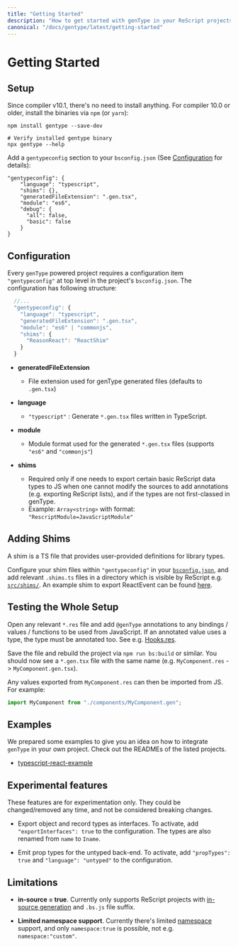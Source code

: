 ```yaml
---
title: "Getting Started"
description: "How to get started with genType in your ReScript projects"
canonical: "/docs/gentype/latest/getting-started"
---
```


# Getting Started

## Setup

Since compiler v10.1, there's no need to install anything. For compiler 10.0 or older, install the binaries via `npm` (or `yarn`):

```
npm install gentype --save-dev

# Verify installed gentype binary
npx gentype --help
```

Add a `gentypeconfig` section to your `bsconfig.json` (See [Configuration](#configuration) for details):

```
"gentypeconfig": {
    "language": "typescript",
    "shims": {},
    "generatedFileExtension": ".gen.tsx",
    "module": "es6",
    "debug": {
      "all": false,
      "basic": false
    }
}
```

## Configuration

Every `genType` powered project requires a configuration item `"gentypeconfig"`
at top level in the project's `bsconfig.json`. The configuration has following
structure:

```js
  //...
  "gentypeconfig": {
    "language": "typescript",
    "generatedFileExtension": ".gen.tsx",
    "module": "es6" | "commonjs",
    "shims": {
      "ReasonReact": "ReactShim"
    }
  }
```

- **generatedFileExtension**
  - File extension used for genType generated files (defaults to `.gen.tsx`)

- **language**
  - `"typescript"` : Generate `*.gen.tsx` files written in TypeScript.
 
- **module**
  - Module format used for the generated `*.gen.tsx` files (supports `"es6"` and `"commonjs"`)

- **shims**
  - Required only if one needs to export certain basic ReScript data types to JS when one cannot modify the sources to add annotations (e.g. exporting ReScript lists), and if the types are not first-classed in genType.
  - Example: `Array<string>` with format: `"RescriptModule=JavaScriptModule"`

## Adding Shims

A shim is a TS file that provides user-provided definitions for library types.

Configure your shim files within `"gentypeconfig"` in your [`bsconfig.json`](https://github.com/rescript-lang/rescript-compiler/blob/master/jscomp/gentype_tests/typescript-react-example/bsconfig.json), and add relevant `.shims.ts` files in a directory which is visible by ReScript e.g.  [`src/shims/`](https://github.com/rescript-lang/rescript-compiler/tree/master/jscomp/gentype_tests/typescript-react-example/src/shims). An example shim to export ReactEvent can be found [here](https://github.com/rescript-lang/rescript-compiler/blob/master/jscomp/gentype_tests/typescript-react-example/src/shims/ReactEvent.shim.ts).

## Testing the Whole Setup

Open any relevant `*.res` file and add `@genType` annotations to any bindings / values / functions to be used from JavaScript. If an annotated value uses a type, the type must be annotated too. See e.g.  [Hooks.res](https://github.com/reason-association/genType/blob/master/examples/typescript-react-example/src/Hooks.res).

Save the file and rebuild the project via `npm run bs:build` or similar. You should now see a `*.gen.tsx` file with the same name (e.g. `MyComponent.res` -> `MyComponent.gen.tsx`).

Any values exported from `MyComponent.res` can then be imported from JS. For example:

```js
import MyComponent from "./components/MyComponent.gen";
```

## Examples

We prepared some examples to give you an idea on how to integrate `genType` in your own project. Check out the READMEs of the listed projects.

- [typescript-react-example](https://github.com/rescript-lang/rescript-compiler/tree/master/jscomp/gentype_tests/typescript-react-example)

## Experimental features

These features are for experimentation only. They could be changed/removed any time, and not be considered breaking changes.

- Export object and record types as interfaces. To activate, add `"exportInterfaces": true` to the configuration. The types are also renamed from `name` to `Iname`.

- Emit prop types for the untyped back-end. To activate, add `"propTypes": true` and `"language": "untyped"` to the configuration.

## Limitations

- **in-source = true**. Currently only supports ReScript projects with [in-source generation](/docs/manual/latest/build-configuration#package-specs) and `.bs.js` file suffix.

- **Limited namespace support**. Currently there's limited [namespace](/docs/manual/latest/build-configuration#name-namespace) support, and only `namespace:true` is possible, not e.g. `namespace:"custom"`.
